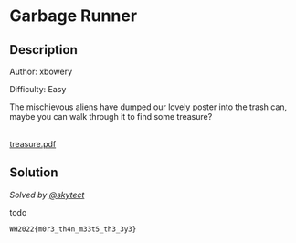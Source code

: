 # Garbage Runner

## Description

Author: xbowery

Difficulty: Easy

The mischievous aliens have dumped our lovely poster into the trash can, maybe you can walk through it to find some treasure?

<br />
<a href="/files/whitehacks-2022/treasure.pdf" download>
  treasure.pdf
</a>

## Solution

_Solved by [@skytect](https://github.com/skytect)_

todo

`WH2022{m0r3_th4n_m33t5_th3_3y3}`
